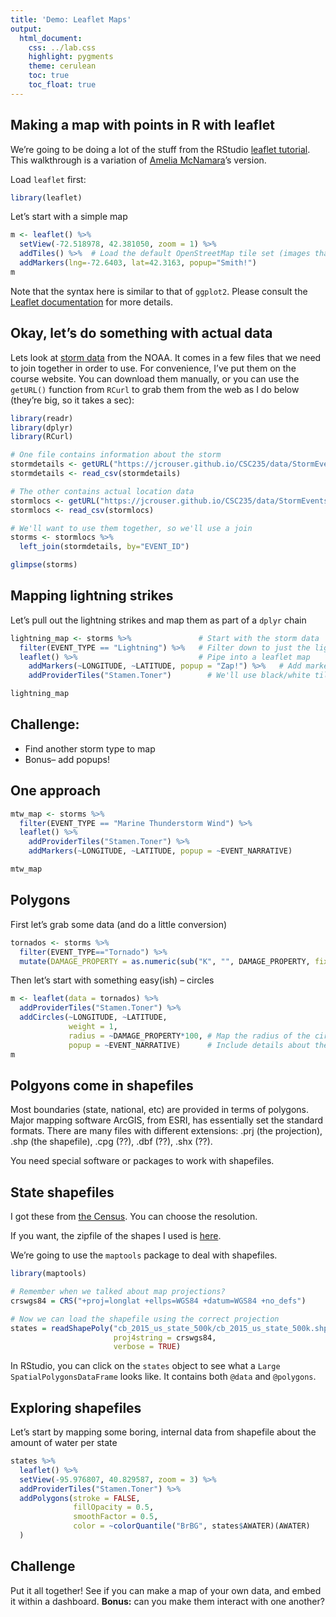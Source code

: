 ```yaml
---
title: 'Demo: Leaflet Maps'
output:
  html_document:
    css: ../lab.css
    highlight: pygments
    theme: cerulean
    toc: true
    toc_float: true
---
```


## Making a map with points in R with leaflet
We're going to be doing a lot of the stuff from the RStudio [leaflet tutorial](https://rstudio.github.io/leaflet/). This walkthrough is a variation of [Amelia McNamara](https://github.com/AmeliaMN)'s version.

Load `leaflet` first:
```r
library(leaflet)
```

Let's start with a simple map
```r
m <- leaflet() %>%
  setView(-72.518978, 42.381050, zoom = 1) %>%
  addTiles() %>%  # Load the default OpenStreetMap tile set (images that make up the map)
  addMarkers(lng=-72.6403, lat=42.3163, popup="Smith!")
m
```

Note that the syntax here is similar to that of `ggplot2`. Please consult the [Leaflet documentation](http://rstudio.github.io/leaflet/) for more details.

## Okay, let's do something with actual data

Lets look at [storm data](http://www.ncdc.noaa.gov/stormevents/ftp.jsp) from the NOAA. It comes in a few files that we need to join together in order to use. For convenience, I've put them on the course website. You can download them manually, or you can use the `getURL()` function from `RCurl` to grab them from the web as I do below (they're big, so it takes a sec):

```r
library(readr)
library(dplyr)
library(RCurl)

# One file contains information about the storm
stormdetails <- getURL("https://jcrouser.github.io/CSC235/data/StormEvents_details-ftp_v1.0_d2016_c20160810.csv")
stormdetails <- read_csv(stormdetails)

# The other contains actual location data
stormlocs <- getURL("https://jcrouser.github.io/CSC235/data/StormEvents_locations-ftp_v1.0_d2016_c20160810.csv")
stormlocs <- read_csv(stormlocs)

# We'll want to use them together, so we'll use a join
storms <- stormlocs %>%
  left_join(stormdetails, by="EVENT_ID")
```
```r
glimpse(storms)
```

## Mapping lightning strikes
Let's pull out the lightning strikes and map them as part of a `dplyr` chain
```r
lightning_map <- storms %>%               # Start with the storm data
  filter(EVENT_TYPE == "Lightning") %>%   # Filter down to just the lightning events
  leaflet() %>%                           # Pipe into a leaflet map
    addMarkers(~LONGITUDE, ~LATITUDE, popup = "Zap!") %>%   # Add markers at each LONGITUDE/LATITUDE pair
    addProviderTiles("Stamen.Toner")        # We'll use black/white tiles for dramatic effect

lightning_map
```

## Challenge: 
- Find another storm type to map
- Bonus-- add popups!

## One approach

```r
mtw_map <- storms %>%
  filter(EVENT_TYPE == "Marine Thunderstorm Wind") %>%
  leaflet() %>%
    addProviderTiles("Stamen.Toner") %>% 
    addMarkers(~LONGITUDE, ~LATITUDE, popup = ~EVENT_NARRATIVE)

mtw_map
```


## Polygons

First let's grab some data (and do a little conversion)

```r
tornados <- storms %>%
  filter(EVENT_TYPE=="Tornado") %>%
  mutate(DAMAGE_PROPERTY = as.numeric(sub("K", "", DAMAGE_PROPERTY, fixed = TRUE)))
```

Then let's start with something easy(ish) -- circles
```r
m <- leaflet(data = tornados) %>%
  addProviderTiles("Stamen.Toner") %>% 
  addCircles(~LONGITUDE, ~LATITUDE, 
             weight = 1, 
             radius = ~DAMAGE_PROPERTY*100, # Map the radius of the circle to amount of damage
             popup = ~EVENT_NARRATIVE)      # Include details about the tornado
m
```

## Polgyons come in shapefiles
Most boundaries (state, national, etc) are provided in terms of polygons. Major mapping software ArcGIS, from ESRI, has essentially set the standard formats. There are many files with different extensions: .prj (the projection), .shp (the shapefile), .cpg (??), .dbf (??), .shx (??). 

You need special software or packages to work with shapefiles. 

## State shapefiles
I got these from [the Census](https://www.census.gov/geo/maps-data/data/cbf/cbf_state.html). You can choose the resolution. 

If you want, the zipfile of the shapes I used is [here](https://jcrouser.github.io/CSC235/data/cb_2015_us_state_500k.zip). 

We're going to use the `maptools` package to deal with shapefiles.
```r
library(maptools)

# Remember when we talked about map projections?
crswgs84 = CRS("+proj=longlat +ellps=WGS84 +datum=WGS84 +no_defs")

# Now we can load the shapefile using the correct projection
states = readShapePoly("cb_2015_us_state_500k/cb_2015_us_state_500k.shp",
                       proj4string = crswgs84,
                       verbose = TRUE)
```

In RStudio, you can click on the `states` object to see what a `Large SpatialPolygonsDataFrame` looks like. It contains both `@data` and `@polygons`. 

## Exploring shapefiles

Let's start by mapping some boring, internal data from shapefile about the amount of water per state

```r
states %>%
  leaflet() %>%
  setView(-95.976807, 40.829587, zoom = 3) %>%
  addProviderTiles("Stamen.Toner") %>%
  addPolygons(stroke = FALSE, 
              fillOpacity = 0.5, 
              smoothFactor = 0.5, 
              color = ~colorQuantile("BrBG", states$AWATER)(AWATER)
  )
```

## Challenge

Put it all together! See if you can make a map of your own data, and embed it within a dashboard. **Bonus:** can you make them interact with one another?


